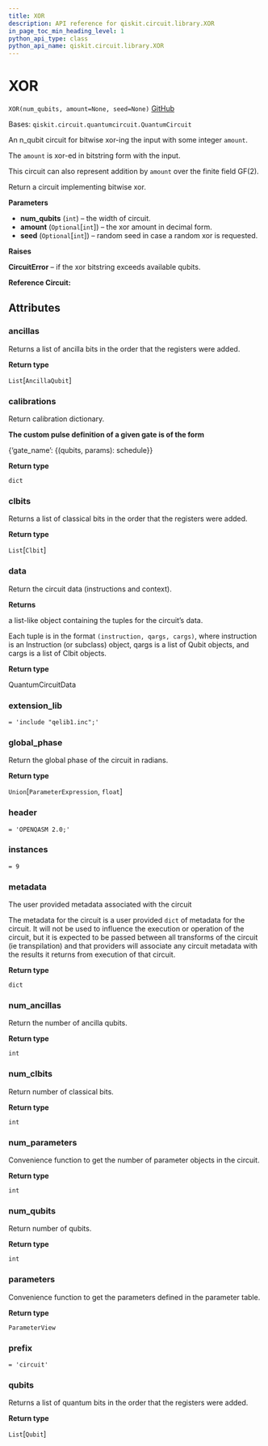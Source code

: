 ```yaml
---
title: XOR
description: API reference for qiskit.circuit.library.XOR
in_page_toc_min_heading_level: 1
python_api_type: class
python_api_name: qiskit.circuit.library.XOR
---
```


# XOR

<span id="qiskit.circuit.library.XOR" />

`XOR(num_qubits, amount=None, seed=None)` [GitHub](https://github.com/qiskit/qiskit/tree/stable/0.20/qiskit/circuit/library/boolean_logic/quantum_xor.py "view source code")

Bases: `qiskit.circuit.quantumcircuit.QuantumCircuit`

An n\_qubit circuit for bitwise xor-ing the input with some integer `amount`.

The `amount` is xor-ed in bitstring form with the input.

This circuit can also represent addition by `amount` over the finite field GF(2).

Return a circuit implementing bitwise xor.

**Parameters**

*   **num\_qubits** (`int`) – the width of circuit.
*   **amount** (`Optional`\[`int`]) – the xor amount in decimal form.
*   **seed** (`Optional`\[`int`]) – random seed in case a random xor is requested.

**Raises**

**CircuitError** – if the xor bitstring exceeds available qubits.

**Reference Circuit:**

## Attributes

<span id="qiskit.circuit.library.XOR.ancillas" />

### ancillas

Returns a list of ancilla bits in the order that the registers were added.

**Return type**

`List`\[`AncillaQubit`]

<span id="qiskit.circuit.library.XOR.calibrations" />

### calibrations

Return calibration dictionary.

**The custom pulse definition of a given gate is of the form**

\{‘gate\_name’: \{(qubits, params): schedule}}

**Return type**

`dict`

<span id="qiskit.circuit.library.XOR.clbits" />

### clbits

Returns a list of classical bits in the order that the registers were added.

**Return type**

`List`\[`Clbit`]

<span id="qiskit.circuit.library.XOR.data" />

### data

Return the circuit data (instructions and context).

**Returns**

a list-like object containing the tuples for the circuit’s data.

Each tuple is in the format `(instruction, qargs, cargs)`, where instruction is an Instruction (or subclass) object, qargs is a list of Qubit objects, and cargs is a list of Clbit objects.

**Return type**

QuantumCircuitData

<span id="qiskit.circuit.library.XOR.extension_lib" />

### extension\_lib

`= 'include "qelib1.inc";'`

<span id="qiskit.circuit.library.XOR.global_phase" />

### global\_phase

Return the global phase of the circuit in radians.

**Return type**

`Union`\[`ParameterExpression`, `float`]

<span id="qiskit.circuit.library.XOR.header" />

### header

`= 'OPENQASM 2.0;'`

<span id="qiskit.circuit.library.XOR.instances" />

### instances

`= 9`

<span id="qiskit.circuit.library.XOR.metadata" />

### metadata

The user provided metadata associated with the circuit

The metadata for the circuit is a user provided `dict` of metadata for the circuit. It will not be used to influence the execution or operation of the circuit, but it is expected to be passed between all transforms of the circuit (ie transpilation) and that providers will associate any circuit metadata with the results it returns from execution of that circuit.

**Return type**

`dict`

<span id="qiskit.circuit.library.XOR.num_ancillas" />

### num\_ancillas

Return the number of ancilla qubits.

**Return type**

`int`

<span id="qiskit.circuit.library.XOR.num_clbits" />

### num\_clbits

Return number of classical bits.

**Return type**

`int`

<span id="qiskit.circuit.library.XOR.num_parameters" />

### num\_parameters

Convenience function to get the number of parameter objects in the circuit.

**Return type**

`int`

<span id="qiskit.circuit.library.XOR.num_qubits" />

### num\_qubits

Return number of qubits.

**Return type**

`int`

<span id="qiskit.circuit.library.XOR.parameters" />

### parameters

Convenience function to get the parameters defined in the parameter table.

**Return type**

`ParameterView`

<span id="qiskit.circuit.library.XOR.prefix" />

### prefix

`= 'circuit'`

<span id="qiskit.circuit.library.XOR.qubits" />

### qubits

Returns a list of quantum bits in the order that the registers were added.

**Return type**

`List`\[`Qubit`]

